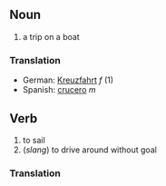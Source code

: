 ==Noun==
# a trip on a boat

===Translation===
*German: [[Kreuzfahrt]] ''f'' (1)
*Spanish: [[crucero]] ''m''
==Verb==
# to sail
# (<i>slang</i>) to drive around without goal

===Translation===